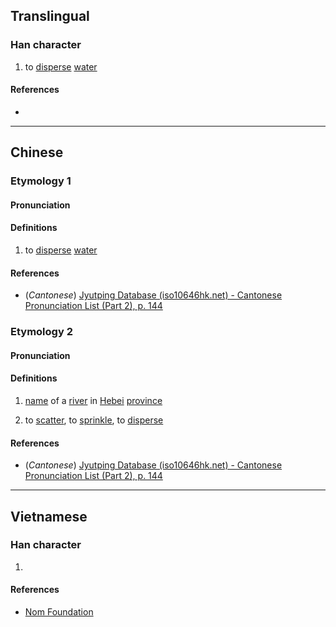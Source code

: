 {{character info/new}}
==Translingual==

===Han character===
{{Han char|rn=85|rad=水|as=12|sn=15|four=|canj=ETBK|ids=⿰氵散}}

# to [[disperse]] [[water]]

====References====
* {{Han ref|kx=0650.300|dkj=18288|dj=1061.110|hdz=31737.010|uh=6F75|ud=28533}}

----

==Chinese==
{{zh-forms}}

===Etymology 1===
====Pronunciation====
{{zh-pron
|m=sàn
|c=saan3
|mc=
|oc=
|ma=
|cat=v
}}

====Definitions====
{{zh-hanzi}}

# to [[disperse]] [[water]]

====References====
* (''Cantonese'') [http://www.iso10646hk.net/jp/document/download.jsp Jyutping Database (iso10646hk.net) - Cantonese Pronunciation List (Part 2), p. 144]

===Etymology 2===
====Pronunciation====
{{zh-pron
|m=sǎ
|c=saat3
|ma=
|cat=pn,v
}}

====Definitions====
{{zh-hanzi}}

# [[name]] of a [[river]] in [[Hebei]] [[province]]
# {{lb|zh|archaic}} to [[scatter]], to [[sprinkle]], to [[disperse]]

====References====
* (''Cantonese'') [http://www.iso10646hk.net/jp/document/download.jsp Jyutping Database (iso10646hk.net) - Cantonese Pronunciation List (Part 2), p. 144]

----

==Vietnamese==

===Han character===
{{vi-readings|rs=水12| hanviet = tan}}

# {{defn|lang=vi|sort=水12}}

====References====
*[http://nomfoundation.org/common/nom_details.php?codepoint=6f75 Nom Foundation]